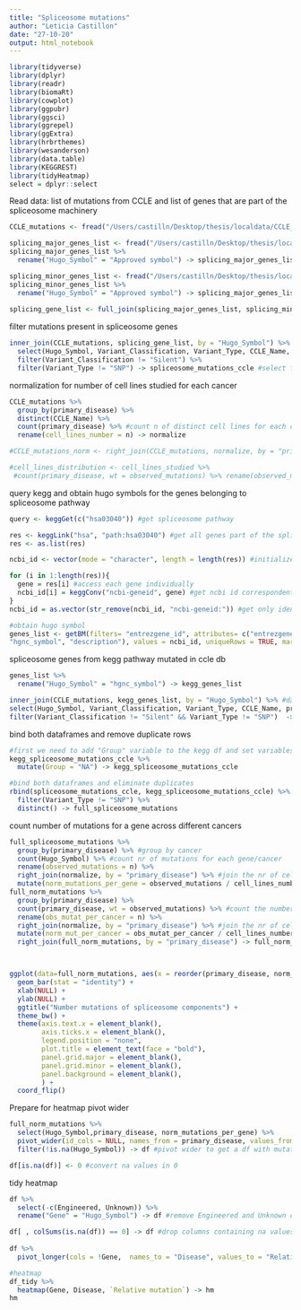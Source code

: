 ```yaml
---
title: "Spliceosome mutations"
author: "Leticia Castillon"
date: "27-10-20"
output: html_notebook
---
```


```r
library(tidyverse)
library(dplyr)
library(readr)
library(biomaRt)
library(cowplot)
library(ggpubr)
library(ggsci)
library(ggrepel)
library(ggExtra)
library(hrbrthemes)
library(wesanderson)
library(data.table)
library(KEGGREST)
library(tidyHeatmap)
select = dplyr::select
```

Read data: list of mutations from CCLE and list of genes that are part of the spliceosome machinery
```r
CCLE_mutations <- fread("/Users/castilln/Desktop/thesis/localdata/CCLE_info", header = TRUE) #mutations and sample info 

splicing_major_genes_list <- fread("/Users/castilln/Desktop/thesis/localdata/spliceosome/group-major-spliceosome.csv", header = TRUE) #from HGCN, major spliceosome genes
splicing_major_genes_list %>% 
  rename("Hugo_Symbol" = "Approved symbol") -> splicing_major_genes_list

splicing_minor_genes_list <- fread("/Users/castilln/Desktop/thesis/localdata/spliceosome/group-minor-spliceosome.csv", header = TRUE) #from HGCN, minor spliceosome genes
splicing_minor_genes_list %>% 
  rename("Hugo_Symbol" = "Approved symbol") -> splicing_major_genes_list
  
splicing_gene_list <- full_join(splicing_major_genes_list, splicing_minor_genes_list) #merge both lists for spliceosome genes
```

filter mutations present in spliceosome genes
```r
inner_join(CCLE_mutations, splicing_gene_list, by = "Hugo_Symbol") %>% #dataframe only with mutations in spliceosomal genes
  select(Hugo_Symbol, Variant_Classification, Variant_Type, CCLE_Name, primary_or_metastasis, primary_disease, Subtype, Group) %>% #select variables of interest
  filter(Variant_Classification != "Silent") %>% 
  filter(Variant_Type != "SNP") -> spliceosome_mutations_ccle #select for those mutations that are non silent 

```

normalization for number of cell lines studied for each cancer 
```r
CCLE_mutations %>% 
  group_by(primary_disease) %>% 
  distinct(CCLE_Name) %>% 
  count(primary_disease) %>% #count n of distinct cell lines for each cancer
  rename(cell_lines_number = n) -> normalize

#CCLE_mutations_norm <- right_join(CCLE_mutations, normalize, by = "primary_disease", copy = TRUE)

#cell_lines_distribution <- cell_lines_studied %>% 
 #count(primary_disease, wt = observed_mutations) %>% rename(observed_mutation_all_cell_lines = n) 
```

query kegg and obtain hugo symbols for the genes belonging to spliceosome pathway
```r
query <- keggGet(c("hsa03040")) #get spliceosome pathway

res <- keggLink("hsa", "path:hsa03040") #get all genes part of the spliceosome pathway
res <- as.list(res)

ncbi_id <- vector(mode = "character", length = length(res)) #initialize empty vector with same size as nr of genes in spliceosome pathway

for (i in 1:length(res)){
  gene = res[i] #access each gene individually
  ncbi_id[i] = keggConv("ncbi-geneid", gene) #get ncbi id correspondent to each gene
}
ncbi_id = as.vector(str_remove(ncbi_id, "ncbi-geneid:")) #get only identifier

#obtain hugo symbol
genes_list <- getBM(filters= "entrezgene_id", attributes= c("entrezgene_id",
"hgnc_symbol", "description"), values = ncbi_id, uniqueRows = TRUE, mart = useDataset("hsapiens_gene_ensembl", useMart("ensembl"))) 
```

spliceosome genes from kegg pathway mutated in ccle db
```r
genes_list %>% 
  rename("Hugo_Symbol" = "hgnc_symbol") -> kegg_genes_list

inner_join(CCLE_mutations, kegg_genes_list, by = "Hugo_Symbol") %>% #dataframe only with mutations in spliceosomal genes
select(Hugo_Symbol, Variant_Classification, Variant_Type, CCLE_Name, primary_or_metastasis, primary_disease, Subtype) %>% #select variables of interest
filter(Variant_Classification != "Silent" && Variant_Type != "SNP")  -> kegg_spliceosome_mutations_ccle #select for those mutations that are non silent 

```

bind both dataframes and remove duplicate rows
```r
#first we need to add "Group" variable to the kegg df and set variables to NA
kegg_spliceosome_mutations_ccle %>% 
  mutate(Group = "NA") -> kegg_spliceosome_mutations_ccle

#bind both dataframes and eliminate duplicates
rbind(spliceosome_mutations_ccle, kegg_spliceosome_mutations_ccle) %>% 
  filter(Variant_Type != "SNP") %>% 
  distinct() -> full_spliceosome_mutations
```

count number of mutations for a gene across different cancers
```r
full_spliceosome_mutations %>% 
  group_by(primary_disease) %>% #group by cancer
  count(Hugo_Symbol) %>% #count nr of mutations for each gene/cancer
  rename(observed_mutations = n) %>%
  right_join(normalize, by = "primary_disease") %>% #join the nr of cell lines studied 
  mutate(norm_mutations_per_gene = observed_mutations / cell_lines_number) -> full_norm_mutations  #normalize the observed mutations in each gene by the number of cell lines studied for each cancer
full_norm_mutations %>%   
  group_by(primary_disease) %>% 
  count(primary_disease, wt = observed_mutations) %>% #count the number of mutations per cancer
  rename(obs_mutat_per_cancer = n) %>% 
  right_join(normalize, by = "primary_disease") %>% #join the nr of cell lines studied 
  mutate(norm_mut_per_cancer = obs_mutat_per_cancer / cell_lines_number) %>%
  right_join(full_norm_mutations, by = "primary_disease") -> full_norm_mutations



ggplot(data=full_norm_mutations, aes(x = reorder(primary_disease, norm_mut_per_cancer), y = norm_mutations_per_gene, fill = Hugo_Symbol)) +
  geom_bar(stat = "identity") +
  xlab(NULL) + 
  ylab(NULL) + 
  ggtitle("Number mutations of spliceosome components") +
  theme_bw() +
  theme(axis.text.x = element_blank(), 
        axis.ticks.x = element_blank(),
        legend.position = "none",
        plot.title = element_text(face = "bold"),
        panel.grid.major = element_blank(),
        panel.grid.minor = element_blank(),
        panel.background = element_blank(), 
        ) +
  coord_flip() 
```
Prepare for heatmap
pivot wider
```r
full_norm_mutations %>% 
  select(Hugo_Symbol,primary_disease, norm_mutations_per_gene) %>% 
  pivot_wider(id_cols = NULL, names_from = primary_disease, values_from = norm_mutations_per_gene)%>% 
  filter(!is.na(Hugo_Symbol)) -> df #pivot wider to get a df with mutations, disease and relative mutation rate

df[is.na(df)] <- 0 #convert na values in 0

```

tidy heatmap
```r
df %>%
  select(-c(Engineered, Unknown)) %>% 
  rename("Gene" = "Hugo_Symbol") -> df #remove Engineered and Unknown classes

df[ , colSums(is.na(df)) == 0] -> df #drop columns containing na values
  
df %>% 
  pivot_longer(cols = !Gene,  names_to = "Disease", values_to = "Relative mutation") -> df_tidy

#heatmap
df_tidy %>%
  heatmap(Gene, Disease, `Relative mutation`) -> hm
hm

```




